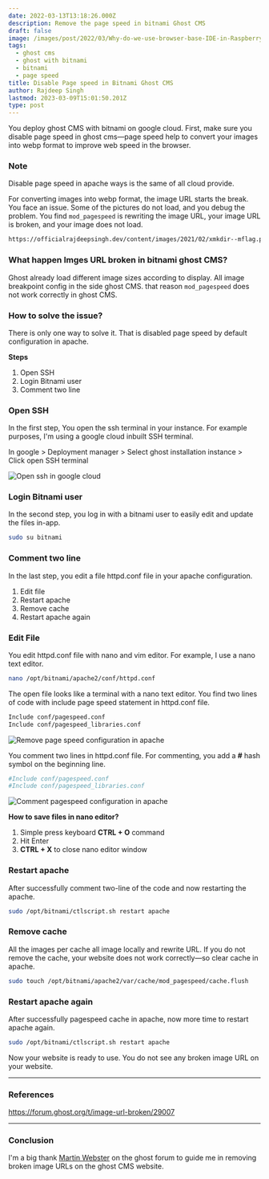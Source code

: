 ```yaml
---
date: 2022-03-13T13:18:26.000Z
description: Remove the page speed in bitnami Ghost CMS
draft: false
image: /images/post/2022/03/Why-do-we-use-browser-base-IDE-in-Raspberry-pi-4--1-.png
tags:
  - ghost cms
  - ghost with bitnami
  - bitnami
  - page speed
title: Disable Page speed in Bitnami Ghost CMS
author: Rajdeep Singh
lastmod: 2023-03-09T15:01:50.201Z
type: post
---
```



You deploy ghost CMS with bitnami on google cloud. First, make sure you disable page speed in ghost cms—page speed help to convert your images into webp format to improve web speed in the browser.

### Note
<Alert>
Disable page speed in apache ways is the same of all cloud provide. 
</Alert>

For converting images into webp format, the image URL starts the break. You face an issue. Some of the pictures do not load, and you debug the problem. You find `mod_pagespeed` is rewriting the image URL, your image URL is broken, and your image does not load.

```html
https://officialrajdeepsingh.dev/content/images/2021/02/xmkdir--mflag.png.pagespeed.ic.05T5AX_xYP.webp
```

### What happen Imges URL broken in bitnami ghost CMS?

Ghost already load different image sizes according to display. All image breakpoint config in the side ghost CMS. that reason `mod_pagespeed` does not work correctly in ghost CMS.

### How to solve the issue?

There is only one way to solve it. That is disabled page speed by default configuration in apache.

**Steps**

1. Open SSH
2. Login Bitnami user
3. Comment two line

### Open SSH

In the first step, You open the ssh terminal in your instance. For example purposes, I'm using a google cloud inbuilt SSH terminal.

In google > Deployment manager > Select ghost installation instance > Click open SSH terminal

![Open ssh in google cloud](/images/post/2022/03/open-ssh-in-gcp-1.png "Open ssh in google cloud")

### Login Bitnami user

In the second step, you log in with a bitnami user to easily edit and update the files in-app.

```bash
sudo su bitnami
```

### Comment two line

In the last step, you edit a file httpd.conf file in your apache configuration.

1. Edit file
2. Restart apache
3. Remove cache
4. Restart apache again

### Edit File

You edit httpd.conf file with nano and vim editor. For example, I use a nano text editor.

```bash
nano /opt/bitnami/apache2/conf/httpd.conf
```

The open file looks like a terminal with a nano text editor. You find two lines of code with include page speed statement in httpd.conf file.

```bash
Include conf/pagespeed.conf
Include conf/pagespeed_libraries.conf
```

![Remove page speed configuration in apache](/images/post/2022/03/ghost-cms.png "Remove page speed configuration in apache")

You comment two lines in httpd.conf file. For commenting, you add a **#** hash symbol on the beginning line.

```bash
#Include conf/pagespeed.conf
#Include conf/pagespeed_libraries.conf
```

![Comment pagespeed configuration in apache](/images/post/2022/03/commenttheline-in-ghost.png "Comment pagespeed configuration in apache")

**How to save files in nano editor?**

1. Simple press keyboard **CTRL + O** command
2. Hit Enter
3. **CTRL + X** to close nano editor window

### Restart apache

After successfully comment two-line of the code and now restarting the apache.

```bash
sudo /opt/bitnami/ctlscript.sh restart apache
```

### Remove cache

All the images per cache all image locally and rewrite URL. If you do not remove the cache, your website does not work correctly—so clear cache in apache.

```bash
sudo touch /opt/bitnami/apache2/var/cache/mod_pagespeed/cache.flush
```

### Restart apache again

After successfully pagespeed cache in apache, now more time to restart apache again.

```bash
sudo /opt/bitnami/ctlscript.sh restart apache
```

Now your website is ready to use. You do not see any broken image URL on your website.

---

### References

https://forum.ghost.org/t/image-url-broken/29007

---

### Conclusion

I'm a big thank [Martin Webster](https://forum.ghost.org/u/mjw) on the ghost forum to guide me in removing broken image URLs on the ghost CMS website.
